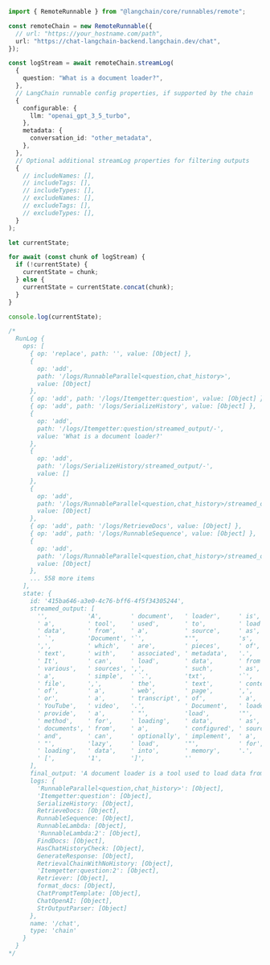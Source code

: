 ```typescript
import { RemoteRunnable } from "@langchain/core/runnables/remote";

const remoteChain = new RemoteRunnable({
  // url: "https://your_hostname.com/path",
  url: "https://chat-langchain-backend.langchain.dev/chat",
});

const logStream = await remoteChain.streamLog(
  {
    question: "What is a document loader?",
  },
  // LangChain runnable config properties, if supported by the chain
  {
    configurable: {
      llm: "openai_gpt_3_5_turbo",
    },
    metadata: {
      conversation_id: "other_metadata",
    },
  },
  // Optional additional streamLog properties for filtering outputs
  {
    // includeNames: [],
    // includeTags: [],
    // includeTypes: [],
    // excludeNames: [],
    // excludeTags: [],
    // excludeTypes: [],
  }
);

let currentState;

for await (const chunk of logStream) {
  if (!currentState) {
    currentState = chunk;
  } else {
    currentState = currentState.concat(chunk);
  }
}

console.log(currentState);

/*
  RunLog {
    ops: [
      { op: 'replace', path: '', value: [Object] },
      {
        op: 'add',
        path: '/logs/RunnableParallel<question,chat_history>',
        value: [Object]
      },
      { op: 'add', path: '/logs/Itemgetter:question', value: [Object] },
      { op: 'add', path: '/logs/SerializeHistory', value: [Object] },
      {
        op: 'add',
        path: '/logs/Itemgetter:question/streamed_output/-',
        value: 'What is a document loader?'
      },
      {
        op: 'add',
        path: '/logs/SerializeHistory/streamed_output/-',
        value: []
      },
      {
        op: 'add',
        path: '/logs/RunnableParallel<question,chat_history>/streamed_output/-',
        value: [Object]
      },
      { op: 'add', path: '/logs/RetrieveDocs', value: [Object] },
      { op: 'add', path: '/logs/RunnableSequence', value: [Object] },
      {
        op: 'add',
        path: '/logs/RunnableParallel<question,chat_history>/streamed_output/-',
        value: [Object]
      },
      ... 558 more items
    ],
    state: {
      id: '415ba646-a3e0-4c76-bff6-4f5f34305244',
      streamed_output: [
        '',           'A',        ' document',   ' loader',     ' is',
        ' a',         ' tool',    ' used',       ' to',         ' load',
        ' data',      ' from',    ' a',          ' source',     ' as',
        ' `',         'Document', '`',           "'",           's',
        ',',          ' which',   ' are',        ' pieces',     ' of',
        ' text',      ' with',    ' associated', ' metadata',   '.',
        ' It',        ' can',     ' load',       ' data',       ' from',
        ' various',   ' sources', ',',           ' such',       ' as',
        ' a',         ' simple',  ' `.',         'txt',         '`',
        ' file',      ',',        ' the',        ' text',       ' contents',
        ' of',        ' a',       ' web',        ' page',       ',',
        ' or',        ' a',       ' transcript', ' of',         ' a',
        ' YouTube',   ' video',   '.',           ' Document',   ' loaders',
        ' provide',   ' a',       ' "',          'load',        '"',
        ' method',    ' for',     ' loading',    ' data',       ' as',
        ' documents', ' from',    ' a',          ' configured', ' source',
        ' and',       ' can',     ' optionally', ' implement',  ' a',
        ' "',         'lazy',     ' load',       '"',           ' for',
        ' loading',   ' data',    ' into',       ' memory',     '.',
        ' [',         '1',        ']',           ''
      ],
      final_output: 'A document loader is a tool used to load data from a source as `Document`\'s, which are pieces of text with associated metadata. It can load data from various sources, such as a simple `.txt` file, the text contents of a web page, or a transcript of a YouTube video. Document loaders provide a "load" method for loading data as documents from a configured source and can optionally implement a "lazy load" for loading data into memory. [1]',
      logs: {
        'RunnableParallel<question,chat_history>': [Object],
        'Itemgetter:question': [Object],
        SerializeHistory: [Object],
        RetrieveDocs: [Object],
        RunnableSequence: [Object],
        RunnableLambda: [Object],
        'RunnableLambda:2': [Object],
        FindDocs: [Object],
        HasChatHistoryCheck: [Object],
        GenerateResponse: [Object],
        RetrievalChainWithNoHistory: [Object],
        'Itemgetter:question:2': [Object],
        Retriever: [Object],
        format_docs: [Object],
        ChatPromptTemplate: [Object],
        ChatOpenAI: [Object],
        StrOutputParser: [Object]
      },
      name: '/chat',
      type: 'chain'
    }
  }
*/
```

